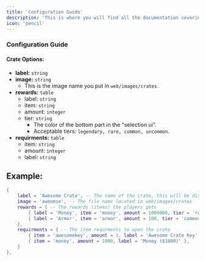 ```yaml
---
title: 'Configuration Guide'
description: 'This is where you will find all the documentation covering the configuration for our script, if you need anything that is not a configurable option do not hesitate to reach out to use via [discord](https://discord.gg/trase)!'
icon: 'pencil'
---
```


### Configuration Guide
#### Crate Options:
- **label:** ``string``
- **image:** ``string``
    - This is the image name you put in `web/images/crates`.
- **rewards:** ``table``
    - label: `string`
    - item: `string`
    - amount: `integer`
    - tier: `string`
        - The color of the bottom part in the "selection ui".
        - Acceptable tiers: `legendary, rare, common, uncommon`.
- **requirments:** ``table``
    - item: `string`
    - amount: `integer`
    - label: `string`


## Example:
```lua config.lua
{
    label = 'Awesome Crate', -- The name of the crate, this will be displayed in the menu
    image = 'aweomse', -- The file name located in web/images/crates
    rewards = { -- The rewards (items) the players gets
        { label = 'Money', item = 'money', amount = 1000000, tier = 'rare' },
        { label = 'Armor', item = 'armor', amount = 100, tier = 'common' },
    },
    requirments = { -- The item requrments to open the crate
        { item = 'awesomekey', amount = 1, label = 'Awesome Crate Key' },
        { item = 'money', amount = 1000, label = 'Money ($1000)' },
    }
},
```